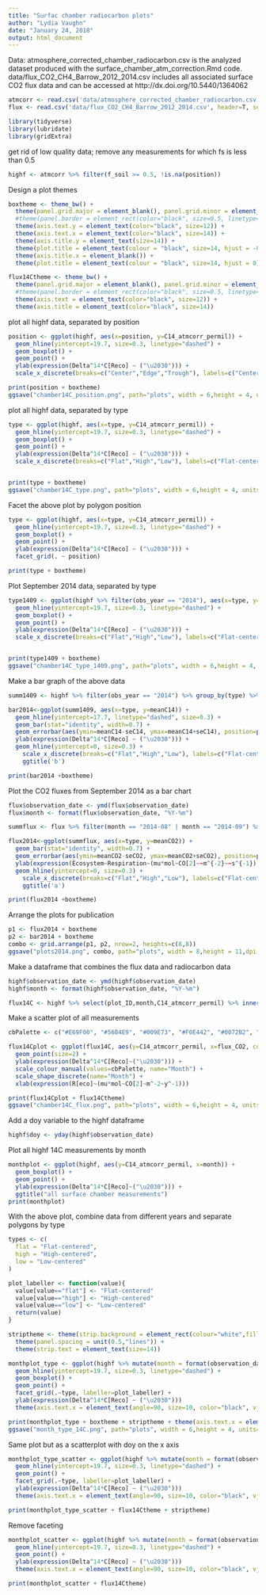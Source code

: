 ```yaml
---
title: "Surfac chamber radiocarbon plots"
author: "Lydia Vaughn"
date: "January 24, 2018"
output: html_document
---
```


Data: atmosphere_corrected_chamber_radiocarbon.csv is the analyzed dataset produced with the surface_chamber_atm_correction.Rmd code. data/flux_CO2_CH4_Barrow_2012_2014.csv includes all associated surface CO2 flux data and can be accessed at http://dx.doi.org/10.5440/1364062
```r
atmcorr <- read.csv('data/atmosphere_corrected_chamber_radiocarbon.csv', header=T, sep=',', stringsAsFactors=F)
flux <- read.csv('data/flux_CO2_CH4_Barrow_2012_2014.csv', header=T, sep=',', stringsAsFactors=F)
```

```r
library(tidyverse)
library(lubridate)
library(gridExtra)
```

get rid of low quality data; remove any measurements for which fs is less than 0.5
```r
highf <- atmcorr %>% filter(f_soil >= 0.5, !is.na(position))
```

Design a plot themes
```r
boxtheme <- theme_bw() + 
  theme(panel.grid.major = element_blank(), panel.grid.minor = element_blank(), panel.background = element_blank()) +
  #theme(panel.border = element_rect(color="black", size=0.5, linetype="solid")) +
  theme(axis.text.y = element_text(color="black", size=12)) +
  theme(axis.text.x = element_text(color="black", size=14)) +
  theme(axis.title.y = element_text(size=14)) +
  theme(plot.title = element_text(colour = "black", size=14, hjust = -0.1)) +
  theme(axis.title.x = element_blank()) +
  theme(plot.title = element_text(colour = "black", size=14, hjust = 0))

flux14Ctheme <- theme_bw() + 
  theme(panel.grid.major = element_blank(), panel.grid.minor = element_blank(), panel.background = element_blank()) +
  #theme(panel.border = element_rect(color="black", size=0.5, linetype="solid")) +
  theme(axis.text = element_text(color="black", size=12)) +
  theme(axis.title = element_text(color="black", size=14)) 

```

plot all highf data, separated by position
```r
position <- ggplot(highf, aes(x=position, y=C14_atmcorr_permil)) +
  geom_hline(yintercept=19.7, size=0.3, linetype="dashed") +
  geom_boxplot() +
  geom_point() +
  ylab(expression(Delta^14*C[Reco] ~ ("\u2030"))) +
  scale_x_discrete(breaks=c("Center","Edge","Trough"), labels=c("Center","Rim","Trough")) 

print(position + boxtheme)
ggsave("chamber14C_position.png", path="plots", width = 6,height = 4, units="in", dpi = 600)
```

plot all highf data, separated by type
```r
type <- ggplot(highf, aes(x=type, y=C14_atmcorr_permil)) +
  geom_hline(yintercept=19.7, size=0.3, linetype="dashed") +
  geom_boxplot() +
  geom_point() +
  ylab(expression(Delta^14*C[Reco] ~ ("\u2030"))) +
  scale_x_discrete(breaks=c("Flat","High","Low"), labels=c("Flat-centered","High-centered","Low-centered")) 


print(type + boxtheme)
ggsave("chamber14C_type.png", path="plots", width = 6,height = 4, units="in", dpi = 600)
```

Facet the above plot by polygon position
```r
type <- ggplot(highf, aes(x=type, y=C14_atmcorr_permil)) +
  geom_hline(yintercept=19.7, size=0.3, linetype="dashed") +
  geom_boxplot() +
  geom_point() +
  ylab(expression(Delta^14*C[Reco] ~ ("\u2030"))) +
  facet_grid(. ~ position)

print(type + boxtheme)
```

Plot September 2014 data, separated by type
```r
type1409 <- ggplot(highf %>% filter(obs_year == "2014"), aes(x=type, y=C14_atmcorr_permil)) +
  geom_hline(yintercept=19.7, size=0.3, linetype="dashed") +
  geom_boxplot() +
  geom_point() +
  ylab(expression(Delta^14*C[Reco] ~ ("\u2030"))) +
  scale_x_discrete(breaks=c("Flat","High","Low"), labels=c("Flat-centered","High-centered","Low-centered")) 


print(type1409 + boxtheme)
ggsave("chamber14C_type_1409.png", path="plots", width = 6,height = 4, units="in", dpi = 600)
```

Make a bar graph of the above data
```r
summ1409 <- highf %>% filter(obs_year == "2014") %>% group_by(type) %>% summarize(meanC14 = mean(C14_atmcorr_permil), sdC14 = sd(C14_atmcorr_permil), nC14 = length(C14_atmcorr_permil)) %>% mutate(seC14 = sdC14/nC14^0.5)

bar2014<-ggplot(summ1409, aes(x=type, y=meanC14)) +
  geom_hline(yintercept=17.7, linetype="dashed", size=0.3) +
  geom_bar(stat="identity", width=0.7) +
  geom_errorbar(aes(ymin=meanC14-seC14, ymax=meanC14+seC14), position=position_dodge(), width=0.2, size=0.4) +
  ylab(expression(Delta^14*C[Reco] ~ ("\u2030"))) +
  geom_hline(yintercept=0, size=0.3) +
    scale_x_discrete(breaks=c("Flat","High","Low"), labels=c("Flat-centered","High-centered","Low-centered"))  +
    ggtitle('b') 

print(bar2014 +boxtheme) 
```

Plot the CO2 fluxes from September 2014 as a bar chart
```r
flux$observation_date <- ymd(flux$observation_date)
flux$month <- format(flux$observation_date, "%Y-%m")

summflux <- flux %>% filter(month == "2014-08" | month == "2014-09") %>% group_by(type) %>% summarize(meanCO2 = mean(flux_CO2), sdCO2 = sd(flux_CO2), nCO2 = length(flux_CO2)) %>% mutate(seCO2 = sdCO2/nCO2^0.5)

flux2014<-ggplot(summflux, aes(x=type, y=meanCO2)) +
  geom_bar(stat="identity", width=0.7) +
  geom_errorbar(aes(ymin=meanCO2-seCO2, ymax=meanCO2+seCO2), position=position_dodge(), width=0.2, size=0.4) +
  ylab(expression(Ecosystem~Respiration~(mu*mol~CO[2]~~m^{-2}~~s^{-1}))) +
  geom_hline(yintercept=0, size=0.3) +
    scale_x_discrete(breaks=c("Flat","High","Low"), labels=c("Flat-centered","High-centered","Low-centered"))  +
    ggtitle('a') 

print(flux2014 +boxtheme) 
```

Arrange the plots for publication
```r
p1 <- flux2014 + boxtheme
p2 <- bar2014 + boxtheme
combo <- grid.arrange(p1, p2, nrow=2, heights=c(8,8))
ggsave("plots2014.png", combo, path="plots", width = 8,height = 11,dpi = 1200)
```

Make a dataframe that combines the flux data and radiocarbon data
```r
highf$observation_date <- ymd(highf$observation_date)
highf$month <- format(highf$observation_date, "%Y-%m")

flux14C <- highf %>% select(plot_ID,month,C14_atmcorr_permil) %>% inner_join(flux %>% filter(chamber_type == "opaque") %>% mutate(month = ifelse(month == "2014-08", "2014-09", month)) %>%  select(plot_ID,month,flux_CO2))
```

Make a scatter plot of all measurements
```r
cbPalette <- c("#E69F00", "#56B4E9", "#009E73", "#F0E442", "#0072B2", "#D55E00", "#CC79A7")

flux14Cplot <- ggplot(flux14C, aes(y=C14_atmcorr_permil, x=flux_CO2, colour=month, shape=month)) +
  geom_point(size=2) +
  ylab(expression(Delta^14*C[Reco]~("\u2030"))) +
  scale_colour_manual(values=cbPalette, name="Month") +
  scale_shape_discrete(name="Month") +
  xlab(expression(R[eco]~(mu*mol~CO[2]~m^-2~y^-1))) 

print(flux14Cplot + flux14Ctheme)
ggsave("chamber14C_flux.png", path="plots", width = 6,height = 4, units="in", dpi = 600)
```

Add a doy variable to the highf dataframe
```r
highf$doy <- yday(highf$observation_date)
```

Plot all highf 14C measurements by month
```r
monthplot <- ggplot(highf, aes(y=C14_atmcorr_permil, x=month)) +
  geom_boxplot() +
  geom_point() +
  ylab(expression(Delta^14*C[Reco]~("\u2030"))) +
  ggtitle("all surface chamber measurements")
print(monthplot)
```

With the above plot, combine data from different years and separate polygons by type
```r
types <- c(
  flat = "Flat-centered",
  high = "High-centered",
  low = "Low-centered"
)

plot_labeller <- function(value){
  value[value=="flat"] <- "Flat-centered"
  value[value=="high"] <- "High-centered"
  value[value=="low"] <- "Low-centered"
  return(value)
}

striptheme <- theme(strip.background = element_rect(colour="white",fill="white")) +
  theme(panel.spacing = unit(0.5,"lines")) +
  theme(strip.text = element_text(size=14))

monthplot_type <- ggplot(highf %>% mutate(month = format(observation_date, "%B"), month = ordered(month, levels = c("July","August","September","October"))), aes(y=C14_atmcorr_permil, x=month)) +
  geom_hline(yintercept=19.7, size=0.3, linetype="dashed") +
  geom_boxplot() +
  geom_point() +
  facet_grid(.~type, labeller=plot_labeller) +
  ylab(expression(Delta^14*C[Reco] ~ ("\u2030"))) 
  theme(axis.text.x = element_text(angle=90, size=10, color="black", vjust=0.5)) +

print(monthplot_type + boxtheme + striptheme + theme(axis.text.x = element_text(angle=90,vjust=0.5)))
ggsave("month_type_14C.png", path="plots", width = 6,height = 4, units="in", dpi = 600)
```

Same plot but as a scatterplot with doy on the x axis
```r
monthplot_type_scatter <- ggplot(highf %>% mutate(month = format(observation_date, "%B"), month = ordered(month, levels = c("July","August","September","October"))), aes(y=C14_atmcorr_permil, x=doy)) +
  geom_hline(yintercept=19.7, size=0.3, linetype="dashed") +
  geom_point() +
  facet_grid(.~type, labeller=plot_labeller) +
  ylab(expression(Delta^14*C[Reco] ~ ("\u2030"))) 
  theme(axis.text.x = element_text(angle=90, size=10, color="black", vjust=0.5)) +

print(monthplot_type_scatter + flux14Ctheme + striptheme)
```

Remove faceting
```r
monthplot_scatter <- ggplot(highf %>% mutate(month = format(observation_date, "%B"), month = ordered(month, levels = c("July","August","September","October"))), aes(y=C14_atmcorr_permil, x=doy)) +
  geom_hline(yintercept=19.7, size=0.3, linetype="dashed") +
  geom_point() +
  ylab(expression(Delta^14*C[Reco] ~ ("\u2030"))) 
  theme(axis.text.x = element_text(angle=90, size=10, color="black", vjust=0.5)) +

print(monthplot_scatter + flux14Ctheme)
```